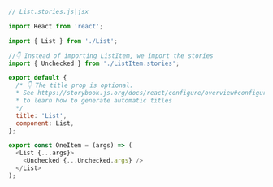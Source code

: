 ```js
// List.stories.js|jsx

import React from 'react';

import { List } from './List';

//👇 Instead of importing ListItem, we import the stories
import { Unchecked } from './ListItem.stories';

export default {
  /* 👇 The title prop is optional.
  * See https://storybook.js.org/docs/react/configure/overview#configure-story-loading
  * to learn how to generate automatic titles
  */
  title: 'List',
  component: List,
};

export const OneItem = (args) => (
  <List {...args}>
    <Unchecked {...Unchecked.args} />
  </List>
);
```